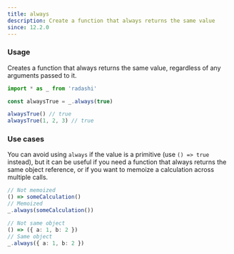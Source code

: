 ```yaml
---
title: always
description: Create a function that always returns the same value
since: 12.2.0
---
```


### Usage

Creates a function that always returns the same value, regardless of any arguments passed to it.

```ts
import * as _ from 'radashi'

const alwaysTrue = _.always(true)

alwaysTrue() // true
alwaysTrue(1, 2, 3) // true
```

### Use cases

You can avoid using `always` if the value is a primitive (use `() => true` instead), but it can be useful if you need a function that always returns the same object reference, or if you want to memoize a calculation across multiple calls.

```ts
// Not memoized
() => someCalculation()
// Memoized
_.always(someCalculation())

// Not same object
() => ({ a: 1, b: 2 })
// Same object
_.always({ a: 1, b: 2 })
```
